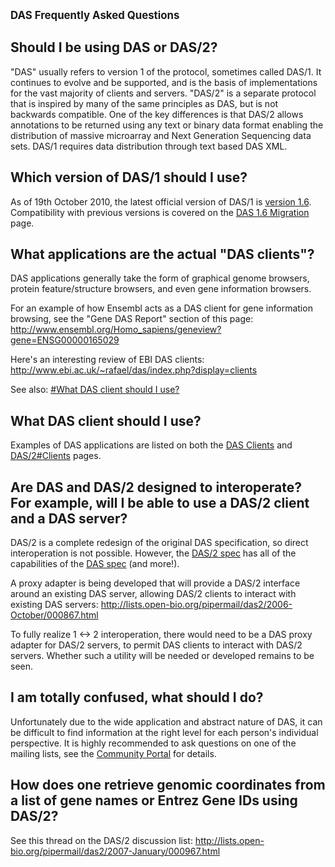 
<big>'''DAS Frequently Asked Questions'''</big>


== Should I be using DAS or DAS/2? ==

"DAS" usually refers to version 1 of the protocol, sometimes called DAS/1. It continues to evolve and be supported, and is the basis of implementations for the vast majority of clients and servers. "DAS/2" is a separate protocol that is inspired by many of the same principles as DAS, but is not backwards compatible. One of the key differences is that DAS/2 allows annotations to be returned using any text or binary data format enabling the distribution of massive microarray and Next Generation Sequencing data sets.  DAS/1 requires data distribution through text based DAS XML.

== Which version of DAS/1 should I use? ==

As of 19th October 2010, the latest official version of DAS/1 is [[DAS1.6|version 1.6]]. Compatibility with previous versions is covered on the [[DAS 1.6 Migration]] page.

== What applications are the actual "DAS clients"? ==

DAS applications generally take the form of graphical genome browsers,
protein feature/structure browsers, and even gene information browsers.

For an example of how Ensembl acts as a DAS client for gene information
browsing, see the "Gene DAS Report" section of this page:
http://www.ensembl.org/Homo_sapiens/geneview?gene=ENSG00000165029

Here's an interesting review of EBI DAS clients:
http://www.ebi.ac.uk/~rafael/das/index.php?display=clients

See also: [[#What DAS client should I use?]]

== What DAS client should I use? ==

Examples of DAS applications are listed on both the [[DAS/1#Clients|DAS Clients]] and [[DAS/2#Clients]] pages.

== Are DAS and DAS/2 designed to interoperate? For example, will I be able to use a DAS/2 client and a DAS server? ==

DAS/2 is a complete redesign of the original DAS specification, so direct interoperation is not
possible. However, the [http://biodas.org/documents/das2/das2_protocol.html DAS/2 spec] has all of the capabilities of the [http://www.biodas.org/documents/spec.html DAS spec] (and more!).

A proxy adapter is being developed that will provide a DAS/2 interface 
around an existing DAS server, allowing DAS/2
clients to interact with existing DAS servers:
http://lists.open-bio.org/pipermail/das2/2006-October/000867.html

To fully realize 1 <-> 2 interoperation, there would need to be a
DAS proxy adapter for DAS/2 servers, to permit DAS clients to interact
with DAS/2 servers. Whether such a utility will be needed or developed remains to be seen.

== I am totally confused, what should I do? ==

Unfortunately due to the wide application and abstract nature of DAS, it can be difficult to find information at the right level for each person's individual perspective. It is highly recommended to ask questions on one of the mailing lists, see the [[BioDAS:Community_Portal|Community Portal]] for details.

== How does one retrieve genomic coordinates from a list of gene names or Entrez Gene IDs using DAS/2? ==

See this thread on the DAS/2 discussion list: http://lists.open-bio.org/pipermail/das2/2007-January/000967.html